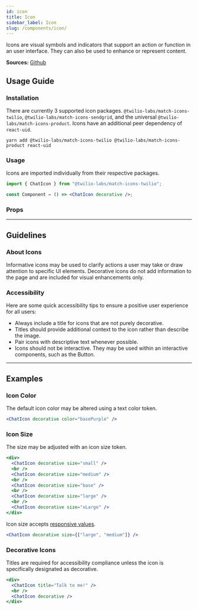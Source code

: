 ```yaml
---
id: icon
title: Icon
sidebar_label: Icon
slug: /components/icon/
---
```



Icons are visual symbols and indicators that support an action or function in an user interface. They can also be used to enhance or represent content.

**Sources:** [Github](https://github.com/twilio-labs/match/blob/main/packages/match-icons)

## Usage Guide

### Installation

There are currently 3 supported icon packages. `@twilio-labs/match-icons-twilio`, `@twilio-labs/match-icons-sendgrid`, and the universal `@twilio-labs/match-icons-product`. Icons have an additional peer dependency of `react-uid`.

```shell
yarn add @twilio-labs/match-icons-twilio @twilio-labs/match-icons-product react-uid
```

### Usage

Icons are imported individually from their respective packages.

```jsx
import { ChatIcon } from "@twilio-labs/match-icons-twilio";

const Component = () => <ChatIcon decorative />;
```

### Props

<Props of="Icon" />

---

## Guidelines

### About Icons

Informative icons may be used to clarify actions a user may take or draw attention to specific UI elements. Decorative icons do not add information to the page and are included for visual enhancements only.

### Accessibility

Here are some quick accessibility tips to ensure a positive user experience for all users:

- Always include a title for icons that are not purely decorative.
- Titles should provide additional context to the icon rather than describe the image.
- Pair icons with descriptive text whenever possible.
- Icons should not be interactive. They may be used within an interactive components, such as the Button.

---

## Examples

### Icon Color

The default icon color may be altered using a text color token.

```jsx live
<ChatIcon decorative color="basePurple" />
```

### Icon Size

The size may be adjusted with an icon size token.

```jsx live
<div>
  <ChatIcon decorative size="small" />
  <br />
  <ChatIcon decorative size="medium" />
  <br />
  <ChatIcon decorative size="base" />
  <br />
  <ChatIcon decorative size="large" />
  <br />
  <ChatIcon decorative size="xLarge" />
</div>
```

Icon size accepts [responsive values](https://styled-system.com/responsive-styles#responsive-styles).

```jsx live
<ChatIcon decorative size={["large", "medium"]} />
```

### Decorative Icons

Titles are required for accessibility compliance unless the icon is specifically designated as decorative.

```jsx live
<div>
  <ChatIcon title="Talk to me!" />
  <br />
  <ChatIcon decorative />
</div>
```
